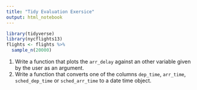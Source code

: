 ```yaml
---
title: "Tidy Evaluation Exersice"
output: html_notebook
---
```


```r
library(tidyverse)
library(nycflights13)
flights <- flights %>%
  sample_n(20000)
```

1. Write a function that plots the `arr_delay` against an other variable given by the user as an argument.
1. Write a function that converts one of the columns `dep_time`, `arr_time`, `sched_dep_time` or `sched_arr_time` to a date time object.